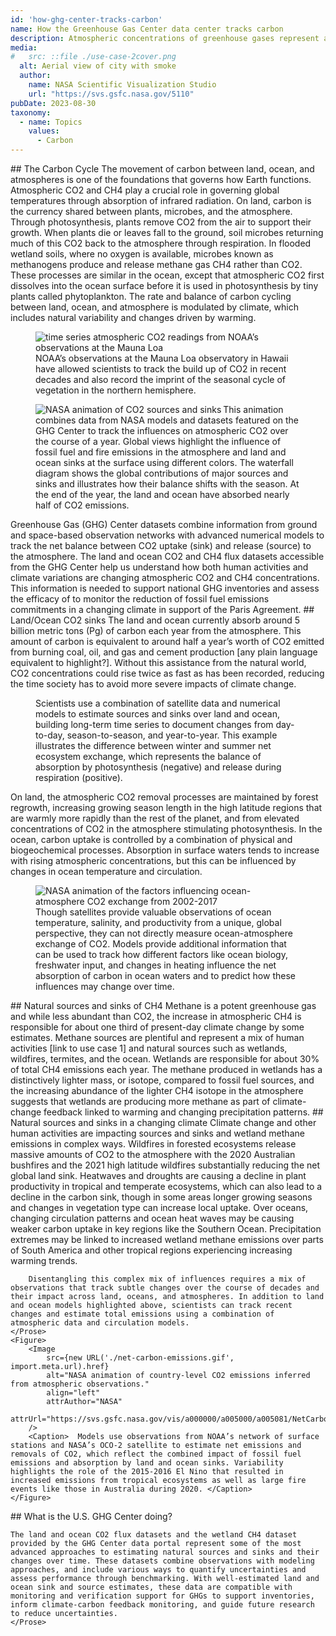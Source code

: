 ```yaml
---
id: 'how-ghg-center-tracks-carbon'
name: How the Greenhouse Gas Center data center tracks carbon
description: Atmospheric concentrations of greenhouse gases represent a complex mix of emissions from human activities and natural sources and sinks. Understanding these sources and sinks is critically important for policymakers setting emissions reductions targets to limit warming, for local environmental managers, and for scientists working to predict climate in coming decades.
media:
#   src: ::file ./use-case-2cover.png
  alt: Aerial view of city with smoke
  author:
    name: NASA Scientific Visualization Studio
    url: "https://svs.gsfc.nasa.gov/5110"
pubDate: 2023-08-30
taxonomy:
  - name: Topics
    values:
      - Carbon
---
```

<Block>
    <Prose>
    ## The Carbon Cycle
    The movement of carbon between land, ocean, and atmospheres is one of the foundations that governs how Earth functions.  Atmospheric CO2 and CH4 play a crucial role in governing global temperatures through absorption of infrared radiation. On land, carbon is the currency shared between plants, microbes, and the atmosphere. Through photosynthesis, plants remove CO2 from the air to support their growth. When plants die or leaves fall to the ground, soil microbes returning much of this CO2 back to the atmosphere through respiration. In flooded wetland soils, where no oxygen is available, microbes known as methanogens produce and release methane gas CH4 rather than CO2. These processes are similar in the ocean, except that atmospheric CO2 first dissolves into the ocean surface before it is used in photosynthesis by tiny plants called phytoplankton. The rate and balance of carbon cycling between land, ocean, and atmosphere is modulated by climate, which includes natural variability and changes driven by warming. 
    </Prose>
    <Figure>
        <Image 
            src={new URL('./CO2_Increase.png', import.meta.url).href}
            alt="time series atmospheric CO2 readings from NOAA’s observations at the Mauna Loa" 
            align="left"
            attrAuthor="NOAA"
            attrUrl="https://svs.gsfc.nasa.gov/vis/a000000/a004900/a004962/CO2_Increase_1920x1080_30p.01509.png"
        />
        <Caption> NOAA’s observations at the Mauna Loa observatory in Hawaii have allowed scientists to track the build up of CO2 in recent decades and also record the imprint of the seasonal cycle of vegetation in the northern hemisphere. </Caption>
    </Figure>
</Block>

<Block>
    <Figure>
        <Image 
            src={new URL('./atmospheric-carbon.png', import.meta.url).href}
            alt="NASA animation of CO2 sources and sinks" 
            align="left"
            attrAuthor="NASA"
            attrUrl="#"
        />
        <Caption> This animation combines data from NASA models and datasets featured on the GHG Center to track the influences on atmospheric CO2 over the course of a year. Global views highlight the influence of fossil fuel and fire emissions in the atmosphere and land and ocean sinks at the surface using different colors. The waterfall diagram shows the global contributions of major sources and sinks and illustrates how their balance shifts with the season. At the end of the year, the land and ocean have absorbed nearly half of CO2 emissions. </Caption>
    </Figure>
    <Prose>
    Greenhouse Gas (GHG) Center datasets combine information from ground and space-based observation networks with advanced numerical models to track the net balance between CO2 uptake (sink) and release (source) to the atmosphere. The land and ocean CO2 and CH4 flux datasets accessible from the GHG Center help us understand how both human activities and climate variations are changing atmospheric CO2 and CH4 concentrations. This information is needed to support national GHG inventories and assess the efficacy of to monitor the reduction of fossil fuel emissions commitments in a changing climate in support of the Paris Agreement.
    </Prose>
    
</Block>

<Block>
    <Prose>
    ## Land/Ocean CO2 sinks
    The land and ocean currently absorb around 5 billion metric tons (Pg) of carbon each year from the atmosphere. This amount of carbon is equivalent to around half a year’s worth of CO2 emitted from burning coal, oil, and gas and cement production [any plain language equivalent to highlight?]. Without this assistance from the natural world, CO2 concentrations could rise twice as fast as has been recorded, reducing the time society has to avoid more severe impacts of climate change.
    </Prose>
    <Figure>
        <CompareImage
            leftImageSrc={new URL('./nee-1.png', import.meta.url).href}
            rightImageSrc={new URL('./nee-2.png', import.meta.url).href}
            width="100"
        />
        <Caption> Scientists use a combination of satellite data and numerical models to estimate sources and sinks over land and ocean, building long-term time series to document changes from day-to-day, season-to-season, and year-to-year. This example illustrates the difference between winter and summer net ecosystem exchange, which represents the balance of absorption by photosynthesis (negative) and release during respiration (positive). </Caption>
    </Figure>
    <Prose>
    On land, the atmospheric CO2 removal processes are maintained by forest regrowth, increasing growing season length in the high latitude regions that are warmly more rapidly than the rest of the planet, and from elevated concentrations of CO2 in the atmosphere stimulating photosynthesis. In the ocean, carbon uptake is controlled by a combination of physical and biogeochemical processes. Absorption in surface waters tends to increase with rising atmospheric concentrations, but this can be influenced by changes in ocean temperature and circulation.
    </Prose>
    <Figure>
        <Image 
            src={new URL('./net-carbon-emissions.gif', import.meta.url).href}
            alt="NASA animation of the factors influencing ocean-atmosphere CO2 exchange from 2002-2017" 
            align="left"
            attrAuthor="NASA"
            attrUrl="https://svs.gsfc.nasa.gov/vis/a000000/a005000/a005081/NetCarbonEmissions_Light_1920x1080_30fps.mp4"
        />
        <Caption>  Though satellites provide valuable observations of ocean temperature, salinity, and productivity from a unique, global perspective, they can not directly measure ocean-atmosphere exchange of CO2. Models provide additional information that can be used to track how different factors like ocean biology, freshwater input, and changes in heating influence the net absorption of carbon in ocean waters and to predict how these influences may change over time. </Caption>
    </Figure>
</Block>

<Block>
    <Prose>
        ## Natural sources and sinks of CH4
        Methane is a potent greenhouse gas and while less abundant than CO2, the increase in atmospheric CH4 is responsible for about one third of present-day climate change by some estimates. Methane sources are plentiful and represent a mix of human activities [link to use case 1] and natural sources such as wetlands, wildfires, termites, and the ocean. Wetlands are responsible for about 30% of total CH4 emissions each year. The methane produced in wetlands has a distinctively lighter mass, or isotope, compared to fossil fuel sources, and the increasing abundance of the lighter CH4 isotope in the atmosphere suggests that wetlands are producing more methane as part of climate-change feedback linked to warming and changing precipitation patterns.
    </Prose>
</Block>

<Block>
    <Prose>
        ## Natural sources and sinks in a changing climate
        Climate change and other human activities are impacting sources and sinks and wetland methane emissions in complex ways. Wildfires in forested ecosystems release massive amounts of CO2 to the atmosphere with the 2020 Australian bushfires and the 2021 high latitude wildfires substantially reducing the net global land sink. Heatwaves and droughts are causing a decline in plant productivity in tropical and temperate ecosystems, which can also lead to a decline in the carbon sink, though in some areas longer growing seasons and changes in vegetation type can increase local uptake. Over oceans, changing circulation patterns and ocean heat waves may be causing weaker carbon uptake in key regions like the Southern Ocean. Precipitation extremes may be linked to increased wetland methane emissions over parts of South America and other tropical regions experiencing increasing warming trends.  

        Disentangling this complex mix of influences requires a mix of observations that track subtle changes over the course of decades and their impact across land, oceans, and atmospheres. In addition to land and ocean models highlighted above, scientists can track recent changes and estimate total emissions using a combination of atmospheric data and circulation models.
    </Prose>
    <Figure>
        <Image 
            src={new URL('./net-carbon-emissions.gif', import.meta.url).href}
            alt="NASA animation of country-level CO2 emissions inferred from atmospheric observations." 
            align="left"
            attrAuthor="NASA"
            attrUrl="https://svs.gsfc.nasa.gov/vis/a000000/a005000/a005081/NetCarbonEmissions_Light_1920x1080_30fps.mp4"
        />
        <Caption>  Models use observations from NOAA’s network of surface stations and NASA’s OCO-2 satellite to estimate net emissions and removals of CO2, which reflect the combined impact of fossil fuel emissions and absorption by land and ocean sinks. Variability highlights the role of the 2015-2016 El Nino that resulted in increased emissions from tropical ecosystems as well as large fire events like those in Australia during 2020. </Caption>
    </Figure>
</Block>

<Block>
    <Prose>
    ## What is the U.S. GHG Center doing?

    The land and ocean CO2 flux datasets and the wetland CH4 dataset provided by the GHG Center data portal represent some of the most advanced approaches to estimating natural sources and sinks and their changes over time. These datasets combine observations with modeling approaches, and include various ways to quantify uncertainties and assess performance through benchmarking. With well-estimated land and ocean sink and source estimates, these data are compatible with monitoring and verification support for GHGs to support inventories, inform climate-carbon feedback monitoring, and guide future research to reduce uncertainties.
    </Prose>
</Block>
